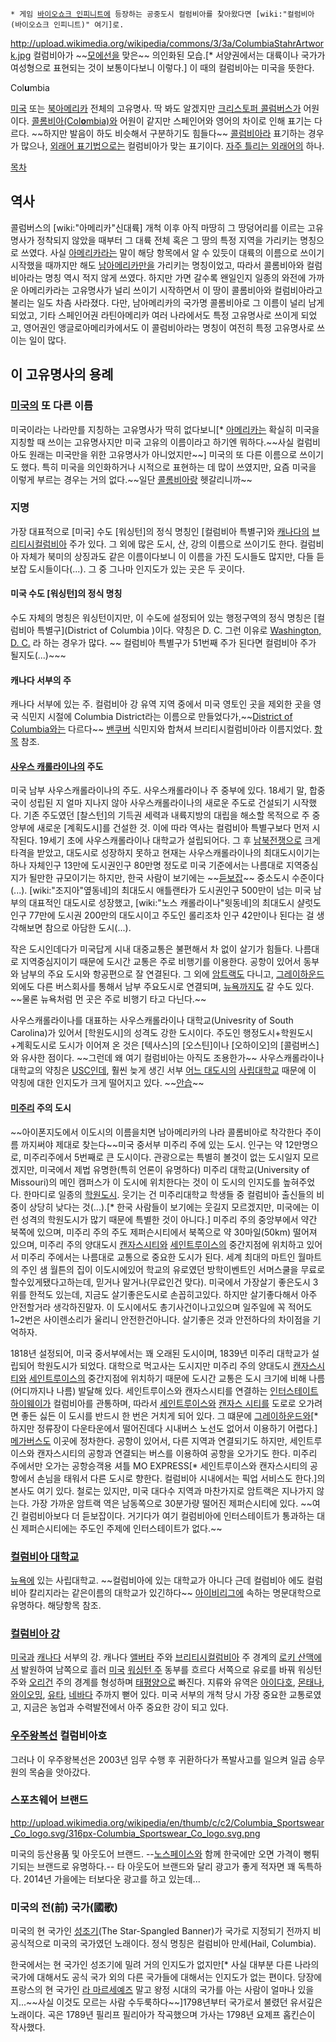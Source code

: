  * 게임 [[바이오쇼크 인피니트]]에 등장하는 공중도시 컬럼비아를 찾아왔다면 [wiki:"컬럼비아(바이오쇼크 인피니트)" 여기]로.

http://upload.wikimedia.org/wikipedia/commons/3/3a/ColumbiaStahrArtwork.jpg
컬럼비아가 ~~[[모에선]]을 맞은~~ 의인화된 모습.[* 서양권에서는 대륙이나 국가가 여성형으로 표현되는 것이 보통이다보니 이렇다.] 이 때의 컬럼비아는 미국을 뜻한다.

Col'''u'''mbia

[[미국]] 또는 [[북아메리카]] 전체의 고유명사. 딱 봐도 알겠지만 [[크리스토퍼 콜럼버스]]가 어원이다. [[콜롬비아|콜롬비아(Col'''o'''mbia)]]와 어원이 같지만 스페인어와 영어의 차이로 인해 표기는 다르다. ~~하지만 발음이 하도 비슷해서 구분하기도 힘들다~~ [[콜럼비아]]라 표기하는 경우가 많으나, [[외래어 표기법]]으로는 컬럼비아가 맞는 표기이다. [[자주 틀리는 외래어]]의 하나.

[[목차]]

== 역사 ==
콜럼버스의 [wiki:"아메리카"신대륙] 개척 이후 아직 마땅히 그 땅덩어리를 이르는 고유명사가 정착되지 않았을 때부터 그 대륙 전체 혹은 그 땅의 특정 지역을 가리키는 명칭으로 쓰였다. 사실 [[아메리카]]라는 말이 해당 항목에서 알 수 있듯이 대륙의 이름으로 쓰이기 시작했을 때까지만 해도 [[남아메리카]]만을 가리키는 명칭이었고, 따라서 콜롬비아와 컬럼비아라는 명칭 역시 적지 않게 쓰였다. 하지만 가면 갈수록 왠일인지 일종의 와전에 가까운 아메리카라는 고유명사가 널리 쓰이기 시작하면서 이 땅이 콜롬비아와 컬럼비아라고 불리는 일도 차츰 사라졌다. 다만, 남아메리카의 국가명 콜롬비아로 그 이름이 널리 남게 되었고,  기타 스페인어권 라틴아메리카 여러 나라에서도 특정 고유명사로 쓰이게 되었고, 영어권인 앵글로아메리카에서도 이 콜럼비아라는 명칭이 여전히 특정 고유명사로 쓰이는 일이 많다.

== 이 고유명사의 용례 ==
=== [[미국]]의 또 다른 이름 ===
미국이라는 나라만를 지칭하는 고유명사가 딱히 없다보니[* [[아메리카]]는 확실히 미국을 지칭할 때 쓰이는 고유명사지만 미국 고유의 이름이라고 하기엔 뭐하다.~~사실 컬럼비아도 원래는 미국만을 위한 고유명사가 아니었지만~~] 미국의 또 다른 이름으로 쓰이기도 했다. 특히 미국을 의인화하거나 시적으로 표현하는 데 많이 쓰였지만, 요즘 미국을 이렇게 부르는 경우는 거의 없다.~~일단 [[콜롬비아]]랑 헷갈리니까~~

=== 지명 ===
가장 대표적으로 [미국] 수도 [워싱턴]의 정식 명칭인 [컬럼비아 특별구]와 [[캐나다]]의 [[브리티시컬럼비아]] 주가 있다. 그 외에 많은 도시, 산, 강의 이름으로 쓰이기도 한다. 컬럼비아 자체가 북미의 상징과도 같은 이름이다보니 이 이름을 가진 도시들도 많지만,  다들 듣보잡 도시들이다(...). 그 중 그나마 인지도가 있는 곳은 두 곳이다.

==== 미국 수도 [워싱턴]의 정식 명칭 ====
수도 자체의 명칭은 워싱턴이지만, 이 수도에 설정되어 있는 행정구역의 정식 명칭은 [컬럼비아 특별구](District of Columbia )이다. 약칭은 D. C. 그런 이유로 [[워싱턴 D.C.|Washington, D. C.]] 라 하는 경우가 많다. ~~ 컬럼비아 특별구가 51번째 주가 된다면 컬럼비아 주가 될지도(...)~~~

==== 캐나다 서부의 주 ====
캐나다 서부에 있는 주. 컬럼비아 강 유역 지역 중에서 미국 영토인 곳을 제외한 곳을 영국 식민지 시절에 Columbia District라는 이름으로 만들었다가,~~[[워싱턴 D.C.|District of Columbia]]와는 다르다~~ [[밴쿠버]] 식민지와 합쳐셔 브리티시컬럼비아라 이름지었다. [[브리티시 컬럼비아|항목]] 참조.

==== [[사우스 캐롤라이나]]의 주도 ====
미국 남부 사우스캐롤라이나의 주도. 사우스캐롤라이나 주 중부에 있다. 18세기 말, 합중국이 성립된 지 얼마 지나지 않아 사우스캐롤라이나의 새로운 주도로 건설되기 시작했다. 기존 주도였던 [찰스턴]의 기득권 세력과 내륙지방의 대립을 해소할 목적으로 주 중앙부에 새로운 [계획도시]를 건설한 것. 이에 따라 역사는 컬럼비아 특별구보다 먼저 시작된다. 19세기 초에 사우스캐롤라이나 대학교가 설립되어다. 그 후 [[남북전쟁]]으로 크게 타격을 받았고, 대도시로 성장하지 못하고 현재는 사우스캐롤라이나의 최대도시이기는 하나 자체인구 13만에 도시권인구 80만명 정도로 미국 기준에서는 나름대로 지역중심지가 될만한 규모이기는 하지만, 한국 사람이 보기에는 ~~[[듣보잡]]~~ 중소도시 수준이다(...). [wiki:"조지아"옆동네]의 최대도시 애틀랜타가 도시권인구 500만이 넘는 미국 남부의 대표적인 대도시로 성장했고, [wiki:"노스 캐롤라이나"윗동네]의 최대도시 샬럿도 인구 77만에 도시권 200만의 대도시이고 주도인 롤리조차 인구 42만이나 된다는 걸 생각해보면 참으로 아담한 도시(...).

작은 도시인데다가 미국답게 시내 대중교통은 불편해서 차 없이 살기가 힘들다. 나름대로 지역중심지이기 때문에 도시간 교통은 주로 비행기를 이용한다. 공항이 있어서 동부와 남부의 주요 도시와 항공편으로 잘 연결된다. 그 외에 [[암트랙]]도 다니고, [[그레이하운드]] 외에도 다른 버스회사를 통해서 남부 주요도시로 연결되며, [[뉴욕]]까지도 갈 수도 있다. ~~물론 뉴욕처럼 먼 곳은 주로 비행기 타고 다닌다.~~

사우스캐롤라이나를 대표하는 사우스캐롤라이나 대학교(Univesrity of South Carolina)가 있어서 [학원도시]의 성격도 강한 도시이다. 주도인 행정도시+학원도시+계획도시로 도시가 이어져 온 것은 [텍사스]의 [오스틴]이나 [오하이오]의 [콜럼버스]와 유사한 점이다. ~~그런데 왜 여기 컬럼비아는 아직도 조용한가~~ 사우스캐롤라이나 대학교의 약칭은 [[USC]]인데, 훨씬 늦게 생긴 서부 [[로스앤젤레스|어느 대도시]]의 [[남 캘리포니아 대학교|사립대학교]] 때문에 이 약칭에 대한 인지도가 크게 떨어지고 있다. ~~[[안습]]~~

==== [[미주리]] 주의 도시 ====
~~아이폰지도에서 이도시의 이름을치면 남아메리카의 나라 콜롬비아로 착각한다 주이름 까지써야 제대로 찾는다~~미국 중서부 미주리 주에 있는 도시. 인구는 약 12만명으로, 미주리주에서 5번째로 큰 도시이다. 관광으로는 특별히 볼것이 없는 도시일지 모르겠지만, 미국에서 제법 유명한(특히 언론이 유명하다) 미주리 대학교(University of Missouri)의 메인 캠퍼스가 이 도시에 위치한다는 것이 이 도시의 인지도를 높혀주었다. 한마디로 일종의 [[학원도시]]. 웃기는 건 미주리대학교 학생들 중 컬럼비아 출신들의 비중이 상당히 낮다는 것(...).[* 한국 사람들이 보기에는 웃길지 모르겠지만, 미국에는 이런 성격의 학원도시가 많기 때문에 특별한 것이 아니다.] 미주리 주의 중앙부에서 약간 북쪽에 있으며, 미주리 주의 주도 제퍼슨시티에서 북쪽으로 약 30마일(50km) 떨어져 있으며, 미주리 주의 양대도시 [[캔자스시티]]와 [[세인트루이스]]의 중간지점에 위치하고 있어서 미주리 주에서는 나름대로 교통으로 중요한 도시가 된다. 세계 최대의 마트인 월마트의 주인 샘 월튼의 집이 이도시에있어 학교의 유로였던 방학이벤트인 서머스쿨을 무료로 할수있게됐다고하는데, 믿거나 말거나(무료인건 맞다). 미국에서 가장살기 좋은도시 3위를 한적도 있는데, 지금도 살기좋은도시로 손꼽히고있다. 하지만 살기좋다해서 아주 안전할거라 생각하진말자. 이 도시에서도 총기사건이나고있으며 일주일에 꼭 적어도 1~2번은 사이렌소리가 울리니 안전한건아니다. 살기좋은 것과 안전하다의 차이점을 기억하자.

1818년 설정되어, 미국 중서부에서는 꽤 오래된 도시이며, 1839년 미주리 대학교가 설립되어 학원도시가 되었다. 대학으로 먹고사는 도시지만 미주리 주의 양대도시 [[캔자스시티]]와 [[세인트루이스]]의 중간지점에 위치하기 때문에 도시간 교통은 도시 크기에 비해 나름(어디까지나 나름) 발달해 있다. 세인트루이스와 캔자스시티를 연결하는 [[인터스테이트 하이웨이]]가 컬럼비아를 관통하며, 따라서 [[세인트루이스]]와 [[캔자스 시티]]를 도로로 오가려면 좋든 싫든 이 도시를 반드시 한 번은 거치게 되어 있다. 그 떄문에 [[그레이하운드]]와[* 하지만 정류장이 다운타운에서 떨어진데다 시내버스 노선도 없어서 이용하기 어렵다.] [[메가버스]]도 이곳에 정차한다. 공항이 있어서, 다른 지역과 연결되기도 하지만, 세인트루이스와 캔자스시티의 공항과 연결되는 버스를 이용하여 공항을 오가기도 한다. 미주리 주에서만 오가는 공항승객용 셔틀 MO EXPRESS[* 세인트루이스와 캔자스시티의 공항에서 손님을 태워서 다른 도시로 향한다. 컬럼비아 시내에서는 픽업 서비스도 한다.]의 본사도 여기 있다. 철로는 있지만, 미국 대다수 지역과 마찬가지로 암트랙은 지나가지 않는다. 가장 가까운 암트랙 역은 남동쪽으로 30분가량 떨어진 제퍼슨시티에 있다. ~~여긴 컬럼비아보다 더 듣보잡이다. 거기다가 여기 컬럼비아에 인터스테이트가 통과하는 대신 제퍼슨시티에는 주도인 주제에 인터스테이트가 없다.~~

=== [[컬럼비아 대학교]] ===
[[뉴욕]]에 있는 사립대학교. ~~컬럼비아에 있는 대학교가 아니다 근데 컬럼비아 에도 컬럼비아 칼리지라는 같은이름의 대학교가 있긴하다~~ [[아이비리그]]에 속하는 명문대학으로 유명하다.
해당항목 참조. 

=== [[컬럼비아 강]] ===
[[미국]]과 [[캐나다]] 서부의 강. 캐나다 [[앨버타]] 주와 [[브리티시컬럼비아]] 주 경계의 [[로키 산맥]]에서 발원하여 남쪽으로 흘러 [[미국]] [[워싱턴 주]] 동부를 흐르다 서쪽으로 유로를 바꿔 워싱턴 주와 [[오리건]] 주의 경계를 형성하며 [[태평양]]으로 빠진다. 지류와 유역은 [[아이다호]], [[몬태나]], [[와이오밍]], [[유타]], [[네바다]] 주까지 뻗어 있다. 미국 서부의 개척 당시 가장 중요한 교통로였고, 지금은 농업과 수력발전에서 아주 중요한 강이 되고 있다. 

=== [[우주왕복선]] 컬럼비아호 ===
그러나 이 우주왕복선은 2003년 임무 수행 후 귀환하다가 폭발사고를 일으켜 일곱 승무원의 목숨을 앗아갔다.

=== 스포츠웨어 브랜드 ===
http://upload.wikimedia.org/wikipedia/en/thumb/c/c2/Columbia_Sportswear_Co_logo.svg/316px-Columbia_Sportswear_Co_logo.svg.png

미국의 등산용품 및 아웃도어 브랜드. --[[노스페이스]]와 함께 한국에만 오면 가격이 뻥튀기되는 브랜드로 유명하다.--
타 아웃도어 브랜드와 달리 광고가 좋게 적자면 꽤 독특하다. 2014년 가을에는 터보다운 광고를 하고 있는데...

=== 미국의 전(前) 국가(國歌) ===
{{{#!html
<iframe width="560" height="315" src="//www.youtube.com/embed/R-gt3vaae4g" frameborder="0" allowfullscreen></iframe>
}}}

미국의 현 국가인 [[성조기]](The Star-Spangled Banner)가 국가로 지정되기 전까지 비공식적으로 미국의 국가였던 노래이다. 정식 명칭은 컬럼비아 만세(Hail, Columbia).

한국에서는 현 국가인 성조기에 밀려 거의 인지도가 없지만[* 사실 대부분 다른 나라의 국가에 대해서도 공식 국가 외의 다른 국가들에 대해서는 인지도가 없는 편이다. 당장에 프랑스의 현 국가인 [[라 마르세예즈]] 말고 왕정 시대의 국가를 아는 사람이 얼마나 있을지...~~사실 이것도 모르는 사람 수두룩하다~~]1798년부터 국가로서 불렸던 유서깊은 노래이다. 곡은 1789년 필리프 필리아가 작곡했으며 가사는 1798년 요제프 홉킨슨이 작사했다.
